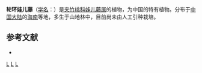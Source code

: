 {{Speciesbox 
| taxon = Tylophora cycleoides
| authority = [[蒋英_(植物学家)|Tsiang]]
}}
'''轮环娃儿藤'''（[[学名|学名]]：{{lang|la|''Tylophora cycleoides''}}）是[[夹竹桃科|夹竹桃科]][[娃儿藤属|娃儿藤属]]的植物，为中国的特有植物。分布于[[中国大陆|中国大陆]]的[[海南|海南]]等地，多生于山地林中，目前尚未由人工引种栽培。

== 参考文献 ==
<div class="references-small">
* {{cite web| url =http://www.bioinfo.cn/db05/KmzwSpecies.php?action=view&id=1645| title =轮环娃儿藤| work =《中国高等植物数据库全库》| publisher =中国科学院微生物研究所| author =昆明植物研究所| accessdate =2009-02-22| deadurl =yes| archiveurl =https://web.archive.org/web/20160305035551/http://www.bioinfo.cn/db05/KmzwSpecies.php?action=view&id=1645| archivedate =2016-03-05}}
</div>
{{Taxonbar}}

[[Category:娃儿藤属|L]]
[[Category:中國特有植物|L]]
[[Category:海南植物|L]]